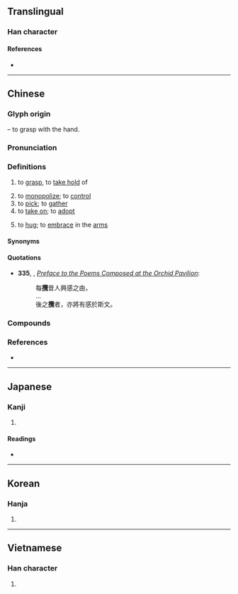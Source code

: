 {{also|揽}}
{{character info}}
==Translingual==

===Han character===
{{Han char|rn=64|rad=手|as=21|sn=24|four=58016|canj=QSWU|ids=⿰扌覽}}

====References====
* {{Han ref|kx=0465.060|dkj=13046|dj=0814.010|hdz=31992.030|uh=652C|ud=25900|bh=C5F3|bd=50675}}

----

==Chinese==
{{zh-forms|s=揽|alt=擥,覽}}

===Glyph origin===
{{Han etym}}
{{Han compound|手|alt1=扌|t1=hand|覽|ls=psc|c1=s|c2=p}} – to grasp with the hand.

===Pronunciation===
{{zh-pron
|m=lǎn
|c=laam5,laam5-2
|ca=Yue-laam5.ogg
|c-t=lam2
|h=pfs=lám;gd=lam3/nam3
|md=lāng
|mn=lám
|mn-t=lam2/nam2
|w=3le
|mc=y
|oc=y
|ma=
|cat=v
}}

===Definitions===
{{zh-hanzi}}

# to [[grasp]], to [[take hold]] of
#: {{zh-x|已 攬件|to have picked up an item or package}}
# to [[monopolize]]; to [[control]]
# to [[pick]]; to [[gather]]
# to [[take on]]; to [[adopt]]
# {{lb|zh|Cantonese|Gan|Min}} to [[hug]]; to [[embrace]] in the [[arm]]s

====Synonyms====
{{zh-dial|摟}}

====Quotations====
* '''335''', {{w|Wang Xizhi}}, ''[[wikisource:Preface to the Poems Composed at the Orchid Pavilion|Preface to the Poems Composed at the Orchid Pavilion]]'':
*: 每'''攬'''昔人興感之由，
*: …
*: 後之'''攬'''者，亦將有感於斯文。

===Compounds===
{{zh-der|包攬|一手包攬|兜攬|兜攬生意|巴攬|包攬閒事|一攬包收|延攬|包攬詞訟|大權獨攬|叨攬|一攬子|獨攬|攬閒事|攬權納賄|攬轡澄清|承攬|招災攬禍|攬狗屎|攬秀|招風攬火|攬權|攬羊|招攬|收攬人心|攬轡|抖攬|攬筆|攬載|攀藤攬葛|抱攬|摟攬|攀今攬古|攬總|攬涕|承攬契約|攬客|把攬|攬貨|攬事|攬頭|攬衣|攬野火|攬凳|攬濕布衫|攬鏡|攬活兒|招是攬非|攬工|收攬|攬大頭|攬勝圖|攬勝|綜攬|結攬|總攬|攬炒|攬頭攬頸|攬身攬勢|攬攬錫錫}}

===References===
* {{thcwd|13363}}

----

==Japanese==

===Kanji===
{{ja-kanji|grade=|rs=手21}}

# {{rfdef|ja|sort=手21}}

====Readings====
* {{ja-readings|on=らん|kun=と-る}}

----

==Korean==

===Hanja===
{{ko-hanja|hangeul=[[람]]>[[남]]|eumhun=|rv=ram>nam|mr=ram>nam|y=lam>nam}}

# {{rfdef|ko|sort=手21}}

----

==Vietnamese==

===Han character===
{{vi-readings|reading=lãm|rs=手21}}

# {{rfdef|vi|sort=手21}}